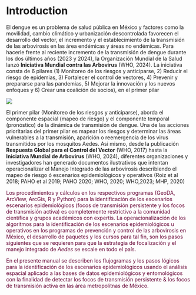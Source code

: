 
# Introduction {.unnumbered}

El dengue es un problema de salud pública en México y factores como la movilidad, cambio climático y urbanización descontrolada favorecen el desarrollo del vector, el incremento y el establecimiento de la transmisión de las arbovirosis en las área endémicas y áreas no endémicas. 
Para hacerle frente al reciente incremento de la transmisión de dengue durante los dos últimos años (2023 y 2024), la Organización Mundial de la Salud lanzó **Iniciativa Mundial contra las Arbovirus** (WHO, 2024). La iniciativa consta de 6 pilares (1) Monitoreo de los riesgos y anticiparse, 2) Reducir el riesgo de epidemias, 3) Fortalecer el control de vectores, 4) Prevenir y prepararse para las pandemias, 5) Mejorar la innovación y los nuevos enfoques y 6) Crear una coalición de socios), en el primer pilar 

[![](https://www.who.int/images/default-source/departments/epp/gai_pillars.png?sfvrsn=f81fff2e_1)](https://www.who.int/initiatives/global-learning-opportunities-for-vaccine-quality/global-arbovirus-initiative)

El primer pilar (Monitoreo de los riesgos y anticiparse), aborda el componente espacial (mapeo de riesgo) y el componente temporal (pronóstico) de la dinámica de transmisión de dengue. Una de las acciones prioritarias del primer pilar es mapear los riesgos y determinar las áreas vulnerables a la transmisión, aparición o reemergencia de los virus transmitidos por los mosquitos Aedes. Asi mismo, desde la publicación **Respuesta Global para el Control del Vector** (WHO, 2017) hasta la **Iniciativa Mundial de Arbovirus** (WHO, 2024), diferentes organizaciones y investigadores han generado documentos ilustrativos que intentan operacionalizar el Manejo Integrado de las arbovirosis describiendo el mapeo de riesgo ó escenarios epidemiológicos y operativos (Roiz et al 2018; PAHO et al 2019; PAHO 2020; WHO, 2020; WHO,2023; MHP, 2020)

<span style="color:#660033;">Los procedimientos y cálculos en los respectivos programas (GeoDA, ArcView, ArcGis, R y Python) para la identificación de los escenarios escenarios epidemiológicos (focos de transmisión persistente y los focos de transmisión activa) es completemente restrictivo a la comunidad científica y grupos académicos con expertis. La operacionalización de los algoritmos para la identificación de los escenarios epidemiológicos u operativos en los programas de prevención y control de las arbovirosis en México, el desarrollo de paquetes y los cursos para tal fin, son los pasos siguientes que se requieren para que la estrategia de focalización y el manejo integrado de *Aedes* se escale en todo el país.</span>

<span style="color:#660033;">En el presente manual se describen los flujogramas y los pasos lógicos para la identificación de los escenarios epidemiológicos usando el análisis espacial aplicado a las bases de datos epidemiológicos y entomológicos con la finalidad de detectar los focos de transmisión persistente & los focos de transmisión activa en las área metropolitnas de México.</span>


